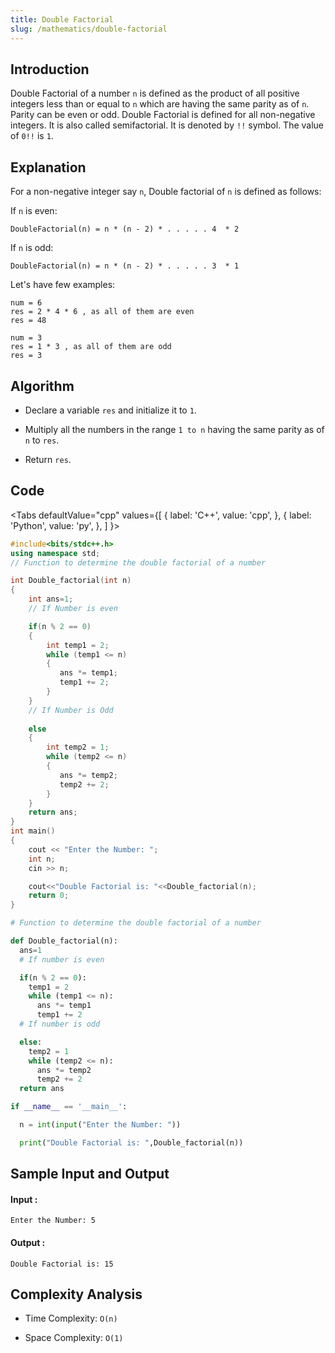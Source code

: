 ```yaml
---
title: Double Factorial
slug: /mathematics/double-factorial
---
```


## Introduction

Double Factorial of a number `n` is defined as the product of all positive integers less than or equal to `n` which are having the same parity as of `n`. Parity can be even or odd. Double Factorial is defined for all non-negative integers. It is also called semifactorial. It is denoted by `!!` symbol. The value of `0!!` is `1`.

## Explanation 

For a non-negative integer say `n`, Double factorial of `n` is defined as follows:

If `n` is even:
```
DoubleFactorial(n) = n * (n - 2) * . . . . . 4  * 2
```

If `n` is odd:
```
DoubleFactorial(n) = n * (n - 2) * . . . . . 3  * 1
```

Let's have few examples: 
```
num = 6
res = 2 * 4 * 6 , as all of them are even
res = 48

num = 3
res = 1 * 3 , as all of them are odd
res = 3
```

## Algorithm

- Declare a variable `res` and initialize it to `1`.

- Multiply all the numbers in the range `1 to n` having the same parity as of `n` to `res`.

- Return `res`.

## Code


<Tabs
  defaultValue="cpp"
  values={[
    { label: 'C++', value: 'cpp', },
    { label: 'Python', value: 'py', },
  ]
}>
<TabItem value="cpp">

```cpp
#include<bits/stdc++.h>
using namespace std;
// Function to determine the double factorial of a number

int Double_factorial(int n) 
{
    int ans=1;
    // If Number is even 

    if(n % 2 == 0)
    {
        int temp1 = 2;
        while (temp1 <= n)
        {   
           ans *= temp1;
           temp1 += 2;
        }
    }
    // If Number is Odd
    
    else
    {
        int temp2 = 1;
        while (temp2 <= n)
        {   
           ans *= temp2;
           temp2 += 2;
        }
    }
    return ans;
} 
int main() 
{
    cout << "Enter the Number: ";
    int n;
    cin >> n;

    cout<<"Double Factorial is: "<<Double_factorial(n);
    return 0;
}
```
</TabItem>

<TabItem value="py">

```python   
# Function to determine the double factorial of a number

def Double_factorial(n):
  ans=1
  # If number is even

  if(n % 2 == 0):
    temp1 = 2
    while (temp1 <= n):    
      ans *= temp1
      temp1 += 2
  # If number is odd

  else:
    temp2 = 1
    while (temp2 <= n):    
      ans *= temp2
      temp2 += 2
  return ans

if __name__ == '__main__':

  n = int(input("Enter the Number: "))

  print("Double Factorial is: ",Double_factorial(n))
```
</TabItem>

</Tabs>

## Sample Input and Output

#### Input :

```
Enter the Number: 5
```

#### Output :

```
Double Factorial is: 15
```

## Complexity Analysis

- Time Complexity: `O(n)`

- Space Complexity: `O(1)`